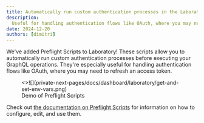 ```yaml
---
title: Automatically run custom authentication processes in the Laboratory
description:
  Useful for handling authentication flows like OAuth, where you may need to refresh an access token
date: 2024-12-20
authors: [dimitri]
---
```




We've added Preflight Scripts to Laboratory! These scripts allow you to automatically run custom
authentication processes before executing your GraphQL operations. They're especially useful for
handling authentication flows like OAuth, where you may need to refresh an access token.

<figure className="mt-6">
  <>![](private-next-pages/docs/dashboard/laboratory/get-and-set-env-vars.png)</>
  <figcaption className={figcaptionClass}>Demo of Preflight Scripts</figcaption>
</figure>

Check out [the documentation on Preflight Scripts](/docs/dashboard/laboratory/preflight-scripts) for
information on how to configure, edit, and use them.
